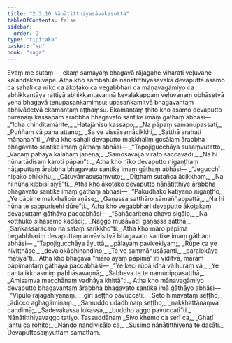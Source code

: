 ```yaml
---
title: "2.3.10 Nānātitthiyasāvakasutta"
tableOfContents: false
sidebar:
  order: 2
type: "tipitaka"
basket: "su"
book: "saga"
---
```



<DynamicBreadcrumb />

<Division number="111" book="saga">

<Paragraph number="556" book="saga">
Evaṃ me sutaṃ—  ekaṃ samayaṃ bhagavā rājagahe viharati veḷuvane kalandakanivāpe. Atha kho sambahulā nānātitthiyasāvakā devaputtā asamo ca sahali ca nīko ca ākoṭako ca vegabbhari ca māṇavagāmiyo ca abhikkantāya rattiyā abhikkantavaṇṇā kevalakappaṃ veḷuvanaṃ obhāsetvā yena bhagavā tenupasaṅkamiṃsu; upasaṅkamitvā bhagavantaṃ abhivādetvā ekamantaṃ aṭṭhaṃsu. Ekamantaṃ ṭhito kho asamo devaputto pūraṇaṃ kassapaṃ ārabbha bhagavato santike imaṃ gāthaṃ abhāsi—
</Paragraph>

<Paragraph number="557" type="verses" book="saga">
_“Idha chinditamārite,_  
_Hatajānīsu kassapo;_  
_Na pāpaṃ samanupassati,_  
_Puññaṃ vā pana attano;_  
_Sa ve vissāsamācikkhi,_  
_Satthā arahati mānanan”ti._  

</Paragraph>

<Paragraph number="558" book="saga">
Atha kho sahali devaputto makkhaliṃ gosālaṃ ārabbha bhagavato santike imaṃ gāthaṃ abhāsi—
</Paragraph>

<Paragraph number="559" type="verses" book="saga">
_“Tapojigucchāya susaṃvutatto,_  
_Vācaṃ pahāya kalahaṃ janena;_  
_Samosavajjā virato saccavādī,_  
_Na hi nūna tādisaṃ karoti pāpan”ti._  

</Paragraph>

<Paragraph number="560" book="saga">
Atha kho nīko devaputto nigaṇṭhaṃ nāṭaputtaṃ ārabbha bhagavato santike imaṃ gāthaṃ abhāsi—
</Paragraph>

<Paragraph number="561" type="verses" book="saga">
_“Jegucchī nipako bhikkhu,_  
_Cātuyāmasusaṃvuto;_  
_Diṭṭhaṃ sutañca ācikkhaṃ,_  
_Na hi nūna kibbisī siyā”ti._  

</Paragraph>

<Paragraph number="562" book="saga">
Atha kho ākoṭako devaputto nānātitthiye ārabbha bhagavato santike imaṃ gāthaṃ abhāsi—
</Paragraph>

<Paragraph number="563" type="verses" book="saga">
_“Pakudhako kātiyāno nigaṇṭho,_  
_Ye cāpime makkhalipūraṇāse;_  
_Gaṇassa satthāro sāmaññappattā,_  
_Na hi nūna te sappurisehi dūre”ti._  

</Paragraph>

<Paragraph number="564" book="saga">
Atha kho vegabbhari devaputto ākoṭakaṃ devaputtaṃ gāthāya paccabhāsi—
</Paragraph>

<Paragraph number="565" type="verses" book="saga">
_“Sahācaritena chavo sigālo,_  
_Na kotthuko sīhasamo kadāci;_  
_Naggo musāvādī gaṇassa satthā,_  
_Saṅkassarācāro na sataṃ sarikkho”ti._  

</Paragraph>

<Paragraph number="566" book="saga">
Atha kho māro pāpimā begabbhariṃ devaputtaṃ anvāvisitvā bhagavato santike imaṃ gāthaṃ abhāsi—
</Paragraph>

<Paragraph number="567" type="verses" book="saga">
_“Tapojigucchāya āyuttā,_  
_pālayaṃ pavivekiyaṃ;_  
_Rūpe ca ye niviṭṭhāse,_  
_devalokābhinandino;_  
_Te ve sammānusāsanti,_  
_paralokāya mātiyā”ti._  

</Paragraph>

<Paragraph number="568" book="saga">
Atha kho bhagavā “māro ayaṃ pāpimā” iti viditvā, māraṃ pāpimantaṃ gāthāya paccabhāsi—
</Paragraph>

<Paragraph number="569" type="verses" book="saga">
_“Ye keci rūpā idha vā huraṃ vā,_  
_Ye cantalikkhasmiṃ pabhāsavaṇṇā;_  
_Sabbeva te te namucippasatthā,_  
_Āmisaṃva macchānaṃ vadhāya khittā”ti._  

</Paragraph>

<Paragraph number="570" book="saga">
Atha kho māṇavagāmiyo devaputto bhagavantaṃ ārabbha bhagavato santike imā gāthāyo abhāsi—
</Paragraph>

<Paragraph number="571" type="verses" book="saga">
_“Vipulo rājagahīyānaṃ,_  
_giri seṭṭho pavuccati;_  
_Seto himavataṃ seṭṭho,_  
_ādicco aghagāminaṃ._  

</Paragraph>

<Paragraph number="572" type="verses" book="saga">
_Samuddo udadhinaṃ seṭṭho,_  
_nakkhattānaṃva candimā;_  
_Sadevakassa lokassa,_  
_buddho aggo pavuccatī”ti._  


</Paragraph>
</Division>

<Paragraph number="573" type="center" book="saga">
Nānātitthiyavaggo tatiyo.



</Paragraph>

<Paragraph number="574" type="center" book="saga">
Tassuddānaṃ


</Paragraph>

<Paragraph number="575" type="verses" book="saga">
_Sivo khemo ca serī ca,_  
_Ghaṭī jantu ca rohito;_  
_Nando nandivisālo ca,_  
_Susimo nānātitthiyena te dasāti._  


</Paragraph>

<Paragraph number="576" type="center" book="saga">
Devaputtasaṃyuttaṃ samattaṃ.
</Paragraph>